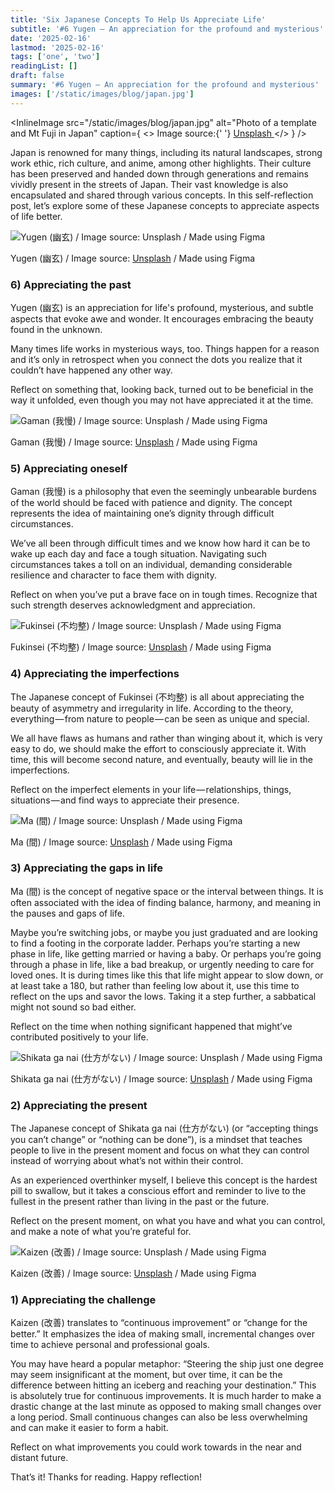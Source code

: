```yaml
---
title: 'Six Japanese Concepts To Help Us Appreciate Life'
subtitle: '#6 Yugen — An appreciation for the profound and mysterious'
date: '2025-02-16'
lastmod: '2025-02-16'
tags: ['one', 'two']
readingList: []
draft: false
summary: '#6 Yugen — An appreciation for the profound and mysterious'
images: ['/static/images/blog/japan.jpg']
---
```


<InlineImage
  src="/static/images/blog/japan.jpg"
  alt="Photo of a template and Mt Fuji in Japan"
  caption={
    <>
      Image source:{' '}
      <a href="https://unsplash.com/photos/pagoda-temple-surrounded-by-trees-aqZ3UAjs_M4">
        Unsplash
      </a>
    </>
  }
/>

Japan is renowned for many things, including its natural landscapes, strong work ethic, rich culture, and anime, among other highlights. Their culture has been preserved and handed down through generations and remains vividly present in the streets of Japan. Their vast knowledge is also encapsulated and shared through various concepts. In this self-reflection post, let’s explore some of these Japanese concepts to appreciate aspects of life better.

![Yugen (幽玄) / Image source: Unsplash / Made using Figma](/static/images/blog/contents/1_VeBGi8R_H_G-DlTvNfHTDw.png)

Yugen (幽玄) / Image source: [Unsplash](https://unsplash.com/photos/orange-tori-gates-aSZibsCIxlI) / Made using Figma

### 6) Appreciating the past

Yugen (幽玄) is an appreciation for life's profound, mysterious, and subtle aspects that evoke awe and wonder. It encourages embracing the beauty found in the unknown.

Many times life works in mysterious ways, too. Things happen for a reason and it’s only in retrospect when you connect the dots you realize that it couldn’t have happened any other way.

Reflect on something that, looking back, turned out to be beneficial in the way it unfolded, even though you may not have appreciated it at the time.

![Gaman (我慢) / Image source: Unsplash / Made using Figma](/static/images/blog/contents/1_2nd0gzW9x8cNweekKQZbCw.png)

Gaman (我慢) / Image source: [Unsplash](https://unsplash.com/photos/photo-of-people-crossing-road-4HG5hlhmZg8) / Made using Figma

### 5) Appreciating oneself

Gaman (我慢) is a philosophy that even the seemingly unbearable burdens of the world should be faced with patience and dignity. The concept represents the idea of maintaining one’s dignity through difficult circumstances.

We’ve all been through difficult times and we know how hard it can be to wake up each day and face a tough situation. Navigating such circumstances takes a toll on an individual, demanding considerable resilience and character to face them with dignity.

Reflect on when you’ve put a brave face on in tough times. Recognize that such strength deserves acknowledgment and appreciation.

![Fukinsei (不均整) / Image source: Unsplash / Made using Figma](/static/images/blog/contents/1_D3HXePa1doyfWJ1Pe4QGcQ.png)

Fukinsei (不均整) / Image source: [Unsplash](https://unsplash.com/photos/white-and-red-ceramic-round-plate-PwTLQbKaz_g) / Made using Figma

### 4) Appreciating the imperfections

The Japanese concept of Fukinsei (不均整) is all about appreciating the beauty of asymmetry and irregularity in life. According to the theory, everything — from nature to people — can be seen as unique and special.

We all have flaws as humans and rather than winging about it, which is very easy to do, we should make the effort to consciously appreciate it. With time, this will become second nature, and eventually, beauty will lie in the imperfections.

Reflect on the imperfect elements in your life — relationships, things, situations — and find ways to appreciate their presence.

![Ma (間) / Image source: Unsplash / Made using Figma](/static/images/blog/contents/1_KfR2k8MYW-TYtrwgWmKODQ.png)

Ma (間) / Image source: [Unsplash](https://unsplash.com/photos/red-shrine-in-body-of-water-BjJP2TN8WoI) / Made using Figma

### 3) Appreciating the gaps in life

Ma (間) is the concept of negative space or the interval between things. It is often associated with the idea of finding balance, harmony, and meaning in the pauses and gaps of life.

Maybe you’re switching jobs, or maybe you just graduated and are looking to find a footing in the corporate ladder. Perhaps you’re starting a new phase in life, like getting married or having a baby. Or perhaps you’re going through a phase in life, like a bad breakup, or urgently needing to care for loved ones. It is during times like this that life might appear to slow down, or at least take a 180, but rather than feeling low about it, use this time to reflect on the ups and savor the lows. Taking it a step further, a sabbatical might not sound so bad either.

Reflect on the time when nothing significant happened that might’ve contributed positively to your life.

![Shikata ga nai (仕方がない) / Image source: Unsplash / Made using Figma](/static/images/blog/contents/1_ATDWdutomvvYJ3hwQcieQg.png)

Shikata ga nai (仕方がない) / Image source: [Unsplash](https://unsplash.com/photos/pink-flowers-McsNra2VRQQ) / Made using Figma

### 2) Appreciating the present

The Japanese concept of Shikata ga nai (仕方がない) (or “accepting things you can’t change” or “nothing can be done”), is a mindset that teaches people to live in the present moment and focus on what they can control instead of worrying about what’s not within their control.

As an experienced overthinker myself, I believe this concept is the hardest pill to swallow, but it takes a conscious effort and reminder to live to the fullest in the present rather than living in the past or the future.

Reflect on the present moment, on what you have and what you can control, and make a note of what you’re grateful for.

![Kaizen (改善) / Image source: Unsplash / Made using Figma](/static/images/blog/contents/1_YsAw2jTfn4A6pgzmnX9KQQ.png)

Kaizen (改善) / Image source: [Unsplash](https://unsplash.com/photos/white-and-black-mountain-near-body-of-water-during-daytime-ej8pKvHDg_c) / Made using Figma

### 1) Appreciating the challenge

Kaizen (改善) translates to “continuous improvement” or “change for the better.” It emphasizes the idea of making small, incremental changes over time to achieve personal and professional goals.

You may have heard a popular metaphor: “Steering the ship just one degree may seem insignificant at the moment, but over time, it can be the difference between hitting an iceberg and reaching your destination.” This is absolutely true for continuous improvements. It is much harder to make a drastic change at the last minute as opposed to making small changes over a long period. Small continuous changes can also be less overwhelming and can make it easier to form a habit.

Reflect on what improvements you could work towards in the near and distant future.

That’s it! Thanks for reading. Happy reflection!
